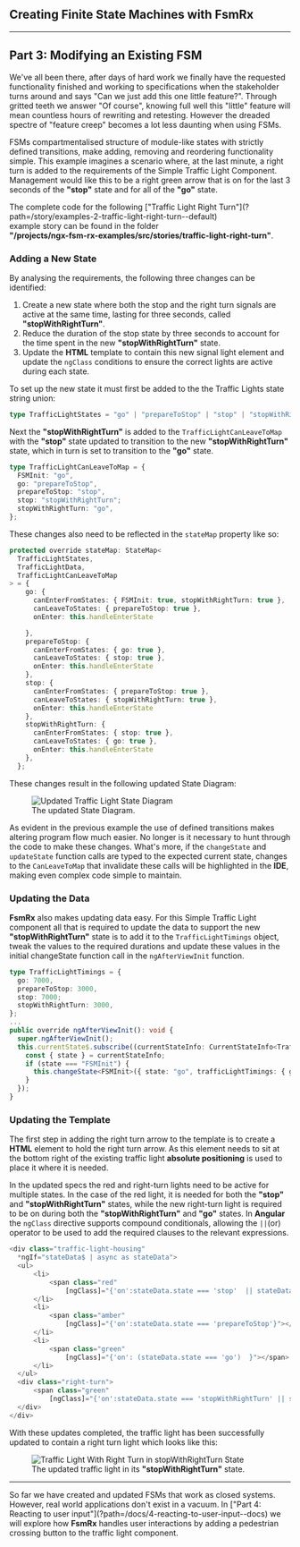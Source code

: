 

<Meta title="3. Modifying an Existing FSM" /> 

<article>
  <h1>Creating Finite State Machines with FsmRx</h1>
  <hr />
  <h2>Part 3: Modifying an Existing FSM</h2>

  <p>We've all been there, after days of hard work we finally have the requested functionality finished and working to specifications when the stakeholder turns around and says "Can we just add this one little feature?".
  Through gritted teeth we answer "Of course", knowing full well this "little" feature will mean countless hours of rewriting and retesting. 
  However the dreaded spectre of "feature creep" becomes a lot less daunting when using FSMs.</p>

  <p>FSMs compartmentalised structure of module-like states with strictly defined transitions, make adding, removing and reordering functionality simple. 
  This example imagines a scenario where, at the last minute, a right turn is added to the requirements of the Simple Traffic Light Component. 
  Management would like this to be a right green arrow that is on for the last 3 seconds of the <b>"stop"</b> state and for all of the <b>"go"</b> state. </p> 

  <div class="breakout-box examples">
    <p>The complete code for the following ["Traffic Light Right Turn"](?path=/story/examples-2-traffic-light-right-turn--default) <br/> example story can be found in the folder <br/><b>"/projects/ngx-fsm-rx-examples/src/stories/traffic-light-right-turn"</b>.</p>
  </div>

  <h3>Adding a New State</h3>

  <p>By analysing the requirements, the following three changes can be identified:</p>
  
  <ol>
    <li>Create a new state where both the stop and the right turn signals are active at the same time, lasting for three seconds, called <b>"stopWithRightTurn"</b>.</li>
    <li>Reduce the duration of the stop state by three seconds to account for the time spent in the new <b>"stopWithRightTurn"</b> state.</li>
    <li>Update the <b>HTML</b> template to contain this new signal light element and update the <code>ngClass</code> conditions to ensure the correct lights are active during each state.</li> 
  </ol>

  <p>To set up the new state it must first be added to the the Traffic Lights state string union:</p> 
  
  ```typescript
  type TrafficLightStates = "go" | "prepareToStop" | "stop" | "stopWithRightTurn";
  ```
  
  <p>Next the <b>"stopWithRightTurn"</b> is added to the <code>TrafficLightCanLeaveToMap</code> with the <b>"stop"</b> state updated to transition to the new <b>"stopWithRightTurn"</b> state, which in turn is set to transition to the <b>"go"</b> state.</p>
 
  ```ts
  type TrafficLightCanLeaveToMap = {
    FSMInit: "go",
    go: "prepareToStop",
    prepareToStop: "stop",
    stop: "stopWithRightTurn";
    stopWithRightTurn: "go",
  };
  ```

  <p>These changes also need to be reflected in the <code>stateMap</code> property like so:</p>

  ```ts
  protected override stateMap: StateMap<
    TrafficLightStates,
    TrafficLightData,
    TrafficLightCanLeaveToMap
  > = {
      go: {
        canEnterFromStates: { FSMInit: true, stopWithRightTurn: true },
        canLeaveToStates: { prepareToStop: true },
        onEnter: this.handleEnterState

      },
      prepareToStop: {
        canEnterFromStates: { go: true },
        canLeaveToStates: { stop: true },
        onEnter: this.handleEnterState
      },
      stop: {
        canEnterFromStates: { prepareToStop: true },
        canLeaveToStates: { stopWithRightTurn: true },
        onEnter: this.handleEnterState
      },
      stopWithRightTurn: {
        canEnterFromStates: { stop: true },
        canLeaveToStates: { go: true },
        onEnter: this.handleEnterState
      },
    };
  ```  

  <p>These changes result in the following updated State Diagram:</p>

  <figure>
    <div>
      <img src={trafficLightRightTurnStateDiagram} alt="Updated Traffic Light State Diagram" style={{ padding: '10px 20px 52px 10px', width: '196px' }} />
      <figcaption>The updated State Diagram.</figcaption>
    </div>
  </figure>


  <p>As evident in the previous example the use of defined transitions makes altering program flow much easier. No longer is it necessary to hunt through the code to make these changes. 
  What's more, if the <code>changeState</code> and <code>updateState</code> function calls are typed to the expected current state, changes to the <code>CanLeaveToMap</code> that invalidate these calls will be highlighted in the <b>IDE</b>, making even complex code simple to maintain.</p>

  <h3>Updating the Data</h3>

  <p><b>FsmRx</b> also makes updating data easy.
  For this Simple Traffic Light component all that is required to update the data to support the new <b>"stopWithRightTurn"</b> state is to add it to the <code>TrafficLightTimings</code> object,
  tweak the values to the required durations and update these values in the initial changeState function call in the <code>ngAfterViewInit</code> function.</p>

  ```ts
  type TrafficLightTimings = {
    go: 7000,
    prepareToStop: 3000,
    stop: 7000;
    stopWithRightTurn: 3000,
  };
  ...
  public override ngAfterViewInit(): void {
    super.ngAfterViewInit();
    this.currentState$.subscribe((currentStateInfo: CurrentStateInfo<TrafficLightStates, TrafficLightData, TrafficLightCanLeaveToMap>) => {
      const { state } = currentStateInfo;
      if (state === "FSMInit") {
        this.changeState<FSMInit>({ state: "go", trafficLightTimings: { go: 7000, prepareToStop: 3000, stop: 7000, stopWithRightTurn: 3000 } });
      }
    });
  }
  ```
  
  <h3>Updating the Template</h3>

  <p>The first step in adding the right turn arrow to the template is to create a <b>HTML</b> element to hold the right turn arrow. 
  As this element needs to sit at the bottom right of the existing traffic light <b>absolute positioning</b> is used to place it where it is needed.</p>
  
  <p>In the updated specs the red and right-turn lights need to be active for multiple states. 
  In the case of the red light, it is needed for both the <b>"stop"</b> and <b>"stopWithRightTurn"</b> states, while the new right-turn light is required to be on during both the <b>"stopWithRightTurn"</b> and <b>"go"</b> states.
  In <b>Angular</b> the <code>ngClass</code> directive supports compound conditionals, allowing the <code>||</code>(or) operator to be used to add the required clauses to the relevant expressions.</p>
  
  ```typescript
  <div class="traffic-light-housing"
    *ngIf="stateData$ | async as stateData">
    <ul>
        <li>
            <span class="red"
                [ngClass]="{'on':stateData.state === 'stop'  || stateData.state === 'stopWithRightTurn'}"></span>
        </li>
        <li>
            <span class="amber"
                [ngClass]="{'on':stateData.state === 'prepareToStop'}"></span>
        </li>
        <li>
            <span class="green"
                [ngClass]="{'on': (stateData.state === 'go')  }"></span>
        </li>
    </ul>
    <div class="right-turn">
        <span class="green"
            [ngClass]="{'on':stateData.state === 'stopWithRightTurn' || stateData.state === 'go'}"></span>
    </div>
</div>
```

<p>With these updates completed, the traffic light has been successfully updated to contain a right turn light which looks like this:</p>

<figure>
  <div>
    <img src={trafficLightRightTurnStopWithRightTurnState} alt="Traffic Light With Right Turn in stopWithRightTurn State" style={{ paddingBottom: '40px' }} />
    <figcaption>The updated traffic light in its <b>"stopWithRightTurn"</b> state.</figcaption>
  </div>
</figure>


<hr/>
<p>So far we have created and updated FSMs that work as closed systems. However, real world applications don't exist in a vacuum. 
In ["Part 4: Reacting to user input"](?path=/docs/4-reacting-to-user-input--docs) we will explore how <b>FsmRx</b> handles user interactions by adding a pedestrian crossing button to the traffic light component.</p>
</article>

<style>
  {`
    h2{
      border-bottom:none !important;
    }

    h3, h4{
      text-align: center;
      text-decoration:underline;
    }

    h4{
      font-size: 20px !important;
      margin: 16px 0 !important;
    }


    article p{
      margin:10px;
      font-size:16px!important;
    }


    sub{
      line-height:0px;
    }

    img{
      background-color:#fff;
    }

    ol, ul{
      margin:0px 40px!important;
    }

    ol li,
    ul li{
      font-size:16px !important;
    }

    figure{
        display:flex;
        justify-content: center;
        position:relative;
        text-align: center; 
        margin: 30px auto; 
    }
    
    figure div{
      display:flex;
      position:relative;
      box-shadow: 2px 2px 5px rgba(0, 0, 0, 0.3);
    }

    figure figcaption {
        position:absolute;
        bottom:0px;
        left: 0px;
        right: 0px;
        padding: 10px 20px;
        background: rgba(0,0,0,0.65);
        color:white;
        font-size:14px;
    }

   
    .breakout-box{
      border: 2px solid #000; 
      background-color: #dbe5f0;
      border-radius: 5px;
      box-shadow: 2px 2px 5px rgba(0, 0, 0, 0.3);
      margin: 30px 100px;
      overflow:hidden;
    }

    .breakout-box > * {
      padding:0px 20px;
    }

    .breakout-box h3{
      position:relative;
      color:white;
      padding: 10px 20px!important;
      border-bottom: 1px solid #000;
      margin:0px;
      text-align: left;
      background-color: #4f81bd;
    }

    .columns{
      display:flex;
      gap: 20px;
    }

    .breakout-box .columns{
      align-items: center;
    }

    .columns figure{
      flex: 0 0 auto;
      margin: 0px;
    }

    .breakout-box ol,
    .breakout-box ul{
      margin: 16px 40px 22px!important;
    }

    .breakout-box .docblock-source{
      margin:25px 20px 40px;
    }

    .breakout-box.examples{
      margin:30px auto;
      width: fit-content;
    }

    .breakout-box.examples p{
      display: inline-block;
      text-align: center;
    }

  `}
</style>